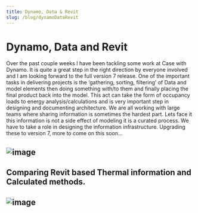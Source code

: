 ```yaml
---
title: Dynamo, Data & Revit
slug: /blog/dynamoDataRevit
---
```


# Dynamo, Data and Revit
Over the past couple weeks I have been tackling some work at Case with Dynamo. It is quite a great step in the right direction by everyone involved and I am looking forward to the full version 7 release. One of the important tasks in delivering projects is the ‘gathering, sorting, filtering’ of Data and model elements then doing something with/to them and finally placing the final product back into the model. This act can take the form of occupancy loads to energy analysis/calculations and is very important step in designing and documenting architecture. We are all working with large teams where sharing information is sometimes the hardest part. Lets face it this information is not a side effect of modeling it is a curated process. We have to take a role in designing the information infrastructure. Upgrading these to version 7, more to come on this soon…

![image](/images/dyDataRevit1.jpg)
---

## Comparing Revit based Thermal information and Calculated methods.

![image](/images/dyDataRevit2.jpg)
---